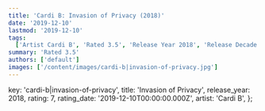 ```yaml
---
title: 'Cardi B: Invasion of Privacy (2018)'
date: '2019-12-10'
lastmod: '2019-12-10'
tags:
  ['Artist Cardi B', 'Rated 3.5', 'Release Year 2018', 'Release Decade 2010']
summary: 'Rated 3.5'
authors: ['default']
images: ['/content/images/cardi-b|invasion-of-privacy.jpg']
---
```


  key: 'cardi-b|invasion-of-privacy',
  title: 'Invasion of Privacy',
  release_year: 2018,
  rating: 7,
  rating_date: '2019-12-10T00:00:00.000Z',
  artist: 'Cardi B',
};

<MusicRating data={data} />

